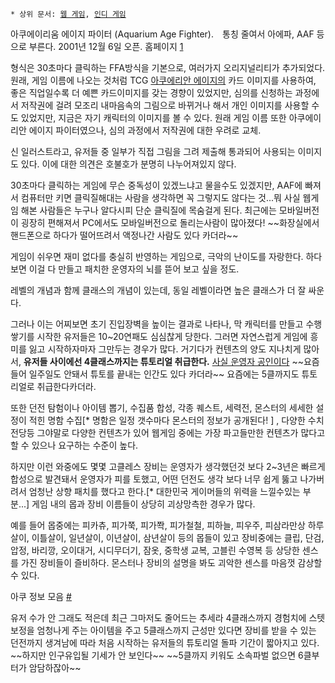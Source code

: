  * 상위 문서: [[웹 게임]], [[인디 게임]]

아쿠에이리움 에이지 파이터 (Aquarium Age Fighter).　통칭 줄여서 아에파, AAF 등으로 부른다.
2001년 12월 6일 오픈. 홈페이지 [http://aquaf.org]

형식은 30초마다 클릭하는 FFA방식을 기본으로, 여러가지 오리지널리티가 추가되었다. 원래, 게임 이름에 나오는 것처럼 TCG [[아쿠에리안 에이지]]의 카드 이미지를 사용하여, 좋은 직업일수록 더 예쁜 카드이미지를 갖는 경향이 있었지만, 심의를 신청하는 과정에서 저작권에 걸려 모조리 내마음속의 그림으로 바뀌거나 해서 개인 이미지를 사용할 수도 있었지만, 지금은 자기 캐릭터의 이미지를 볼 수 있다. 원래 게임 이름 또한 아쿠에이리안 에이지 파이터였으나, 심의 과정에서 저작권에 대한 우려로 교체.

신 일러스트라고, 유저들 중 일부가 직접 그림을 그려 제출해 통과되어 사용되는 이미지도 있다. 이에 대한 의견은 호불호가 분명히 나누어져있지 않다.

30초마다 클릭하는 게임에 무슨 중독성이 있겠느냐고 물을수도 있겠지만, AAF에 빠져서 컴퓨터만 키면 클릭질해대는 사람을 생각하면 꼭 그렇지도 않다는 것...뭐 사실 웹게임 해본 사람들은 누구나 알다시피 단순 클릭질에 목숨걸게 된다. 최근에는 모바일버전이 굉장히 편해져서 PC에서도 모바일버전으로 돌리는사람이 많아졌다! ~~화장실에서 핸드폰으로 하다가 떨어뜨려서 액정나간 사람도 있다 카더라~~

게임이 쉬우면 재미 없다를 충실히 반영하는 게임으로, 극악의 난이도를 자랑한다. 하다 보면 이걸 다 만들고 패치한 운영자의 뇌를 뜯어 보고 싶을 정도.

레벨의 개념과 함께 클래스의 개념이 있는데, 동일 레벨이라면 높은 클래스가 더 잘 싸운다.

그러나 이는 어찌보면 초기 진입장벽을 높이는 결과로 나타나, 막 캐릭터를 만들고 수행쌓기를 시작한 유저들은 10~20연패도 심심찮게 당한다. 그러면 자연스럽게 게임에 흥미를 잃고 시작하자마자 그만두는 경우가 많다. 거기다가 컨텐츠의 양도  지나치게 많아서, '''유저들 사이에선 4클래스까지는 튜토리얼 취급한다.''' [http://aquaf.ssz.kr:8888/bulletin/board_content.php?tid=2&gopage=1&num=26454&sear=&search=&find= 사실 운영자 공인이다] ~~요즘들어 일주일도 안돼서 튜토를 끝내는 인간도 있다 카더라~~ 요즘에는 5클까지도 튜토리얼로 취급한다카더라.

또한 던전 탐험이나 아이템 뽑기, 수집품 합성, 각종 퀘스트, 세력전, 몬스터의 세세한 설정이 적힌 명함 수집[* 명함은 일정 갯수마다 몬스터의 정보가 공개된다! ] , 다양한 수치 전당등 그야말로 다양한 컨텐츠가 있어 웹게임 중에는 가장 파고들만한 컨텐츠가 많다고 할 수 있으나 요구하는 수준이 높다.


하지만 이런 와중에도 몇몇 고클레스 장비는 운영자가 생각했던것 보다 2~3년은 빠르게 합성으로 발견돼서 운영자가 피를 토했고, 어떤 던전도 생각 보다 너무 쉽게 뚫고 나가버려서 엄청난 상향 패치를 했다고 한다.[* 대한민국 게이머들의 위력을 느낄수있는 부분...]
게임 내의 몹과 장비 이름들이 상당히 괴상망측한 경우가 많다.

예를 들어 몹중에는 피카츄, 피가쭉, 피가쫙, 피가철철, 피하늘, 피우주, 피삼라만상 하루살이, 이틀살이, 일년살이, 이년살이, 삼년살이 등의 몹들이 있고 장비중에는 클립, 단검, 압정, 바리깡, 오이대거, 시디무더기, 잠옷, 중학생 교복, 고블린 수영복 등 상당한 센스를 가진 장비들이 즐비하다. 몬스터나 장비의 설명을 봐도 괴악한 센스를 마음껏 감상할수 있다.

아쿠 정보 모음 [http://truelight.ivyro.net/aaf/ #]

유저 수가 안 그래도 적은데 최근 그마저도 줄어드는 추세라 4클래스까지 경험치에 스텟 보정을 엄청나게 주는 아이템을 주고 5클래스까지 근성만 있다면 장비를 받을 수 있는 던전까지 생겨남에 따라 처음 시작하는 유저들의 튜토리얼 돌파 기간이 짧아지고 있다. ~~하지만 인구유입될 기세가 안 보인다~~ ~~5클까지 키워도 소속파벌 없으면 6클부터가 암담하잖아~~ 
